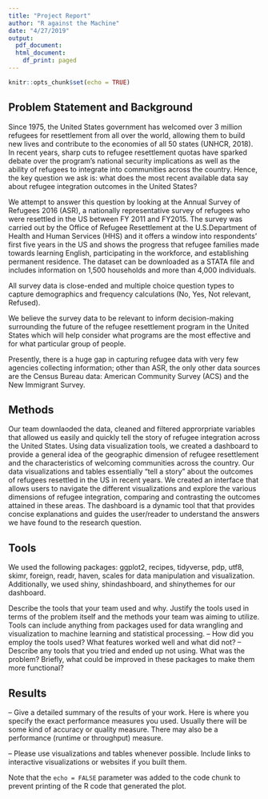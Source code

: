 ```yaml
---
title: "Project Report"
author: "R against the Machine"
date: "4/27/2019"
output:
  pdf_document: 
  html_document:
    df_print: paged
---
```


```r
knitr::opts_chunk$set(echo = TRUE)

```
 
## Problem Statement and Background

Since 1975, the United States government has welcomed over 3 million refugees for resettlement from all over the world, allowing them to build new lives and contribute to the economies of all 50 states (UNHCR, 2018). In recent years, sharp cuts to refugee resettlement quotas have sparked debate over the program’s national security implications as well as the ability of refugees to integrate into communities across the country. Hence, the key question we ask is: what does the most recent available data say about refugee integration outcomes in the United States?

We attempt to answer this question by looking at the Annual Survey of Refugees 2016 (ASR), a nationally representative survey of refugees who were resettled in the US between FY 2011 and FY2015. The survey was carried out by the Office of Refugee Resettlement at the U.S.Department of Health and Human Services (HHS) and it offers a window into respondents' first five years in the US and shows the progress that refugee families made towards learning English, participating in the workforce, and establishing permanent residence. The dataset can be downloaded as a STATA file and includes information on 1,500 households and more than 4,000 individuals. 

All survey data is close-ended and multiple choice question types to capture demographics and frequency calculations (No, Yes, Not relevant, Refused).

We believe the survey data to be relevant to inform decision-making surrounding the future of the refugee resettlement program in the United States which will help consider what programs are the most effective and for what particular group of people. 

Presently, there is a huge gap in capturing refugee data with very few agencies collecting information; other than ASR, the only other data sources are the Census Bureau data: American Community Survey (ACS) and the New Immigrant Survey. 

## Methods

Our team downlaoded the data, cleaned and filtered approrpriate variables that allowed us easily and quickly tell the story of refugee integration across the United States. Using data visualization tools, we created a dashboard to provide a general idea of the geographic dimension of refugee resettlement and the characteristics of welcoming communities across the country. Our data visualizations and tables essentially “tell a story” about the outcomes of refugees resettled in the US in recent years. We created an interface that allows users to navigate the different visualizations and explore the various dimensions of refugee integration, comparing and contrasting the outcomes attained in these areas. The dashboard is a dynamic tool that that provides concise explanations and guides the user/reader to understand the answers we have found to the research question.


## Tools
We used the following packages: ggplot2, recipes, tidyverse, pdp, utf8, skimr, foreign, readr, haven, scales for data manipulation and visualization. Additionally, we used shiny, shindashboard, and shinythemes for our dashboard. 



Describe the tools that your team used and why. Justify the tools used in terms
of the problem itself and the methods your team was aiming to utilize.
Tools can include anything from packages used for data wrangling and visualization to machine learning and statistical processing.
– How did you employ the tools used? What features worked well and what did not?
– Describe any tools that you tried and ended up not using. What was the problem?
Briefly, what could be improved in these packages to make them more functional?

## Results

– Give a detailed summary of the results of your work. Here is where you specify the
exact performance measures you used. Usually there will be some kind of accuracy
or quality measure. There may also be a performance (runtime or throughput)
measure.

– Please use visualizations and tables whenever possible. Include links to interactive
visualizations or websites if you built them.



Note that the `echo = FALSE` parameter was added to the code chunk to prevent printing of the R code that generated the plot.

